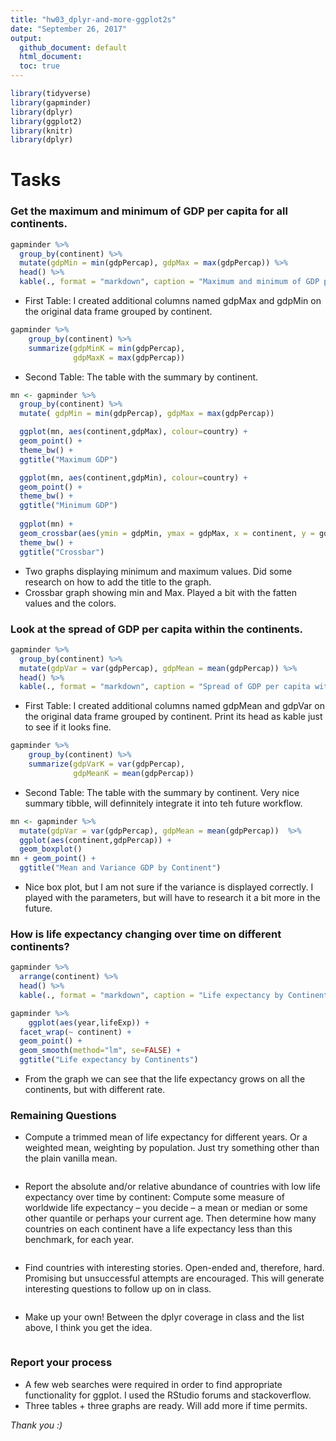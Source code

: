 ```yaml
---
title: "hw03_dplyr-and-more-ggplot2s"
date: "September 26, 2017"
output: 
  github_document: default
  html_document:
  toc: true
---
```

  
```r
library(tidyverse)
library(gapminder)
library(dplyr)
library(ggplot2)
library(knitr)
library(dplyr)
```


# Tasks

### Get the maximum and minimum of GDP per capita for all continents.
```r
gapminder %>% 
  group_by(continent) %>% 
  mutate(gdpMin = min(gdpPercap), gdpMax = max(gdpPercap)) %>% 
  head() %>% 
  kable(., format = "markdown", caption = "Maximum and minimum of GDP per capita for all continents")

```

- First Table: I created additional columns named gdpMax and gdpMin on the original data frame grouped by continent.

```r
gapminder %>%
    group_by(continent) %>% 
    summarize(gdpMinK = min(gdpPercap),
              gdpMaxK = max(gdpPercap))
```

- Second Table: The table with the summary by continent.

```r
mn <- gapminder %>% 
  group_by(continent) %>% 
  mutate( gdpMin = min(gdpPercap), gdpMax = max(gdpPercap))

  ggplot(mn, aes(continent,gdpMax), colour=country) +
  geom_point() +
  theme_bw() +
  ggtitle("Maximum GDP")

  ggplot(mn, aes(continent,gdpMin), colour=country) +
  geom_point() +
  theme_bw() +
  ggtitle("Minimum GDP")
  
  ggplot(mn) +
  geom_crossbar(aes(ymin = gdpMin, ymax = gdpMax, x = continent, y = gdpPercap), fill = "blue",   fatten = 0) +
  theme_bw() +
  ggtitle("Crossbar")
```

- Two graphs displaying minimum and maximum values. Did some research on how to add the title to the graph.
- Crossbar graph showing min and Max. Played a bit with the fatten values and the colors.

### Look at the spread of GDP per capita within the continents.
```r
gapminder %>% 
  group_by(continent) %>% 
  mutate(gdpVar = var(gdpPercap), gdpMean = mean(gdpPercap)) %>% 
  head() %>% 
  kable(., format = "markdown", caption = "Spread of GDP per capita within the continents")
```

- First Table: I created additional columns named gdpMean and gdpVar on the original data frame grouped by continent. Print its head as kable just to see if it looks fine.

```r
gapminder %>%
    group_by(continent) %>% 
    summarize(gdpVarK = var(gdpPercap),
              gdpMeanK = mean(gdpPercap))

```

- Second Table: The table with the summary by continent. Very nice summary tibble, will definnitely integrate it into teh future workflow.

```r
mn <- gapminder %>% 
  mutate(gdpVar = var(gdpPercap), gdpMean = mean(gdpPercap))  %>% 
  ggplot(aes(continent,gdpPercap)) + 
  geom_boxplot()
mn + geom_point() +
  ggtitle("Mean and Variance GDP by Continent")

```
 
- Nice box plot, but I am not sure if the variance is displayed correctly. I played with the parameters, but will have to research it a bit more in the future. 
 
### How is life expectancy changing over time on different continents?
```r
gapminder %>% 
  arrange(continent) %>% 
  head() %>% 
  kable(., format = "markdown", caption = "Life expectancy by Continents")

gapminder %>% 
    ggplot(aes(year,lifeExp)) +
  facet_wrap(~ continent) +
  geom_point() +
  geom_smooth(method="lm", se=FALSE) +
  ggtitle("Life expectancy by Continents")

```

- From the graph we can see that the life expectancy grows on all the continents, but with different rate.


### Remaining Questions

- Compute a trimmed mean of life expectancy for different years. Or a weighted mean, weighting by population. Just try something other than the plain vanilla mean.
```r

```

- Report the absolute and/or relative abundance of countries with low life expectancy over time by continent: Compute some measure of worldwide life expectancy – you decide – a mean or median or some other quantile or perhaps your current age. Then determine how many countries on each continent have a life expectancy less than this benchmark, for each year.
```r

```
- Find countries with interesting stories. Open-ended and, therefore, hard. Promising but unsuccessful attempts are encouraged. This will generate interesting questions to follow up on in class.
```r

```
- Make up your own! Between the dplyr coverage in class and the list above, I think you get the idea.
```r

```

### Report your process
- A few web searches were required in order to find appropriate functionality for ggplot. I used the RStudio forums and stackoverflow.
- Three tables + three graphs are ready. Will add more if time permits.

*Thank you :)*